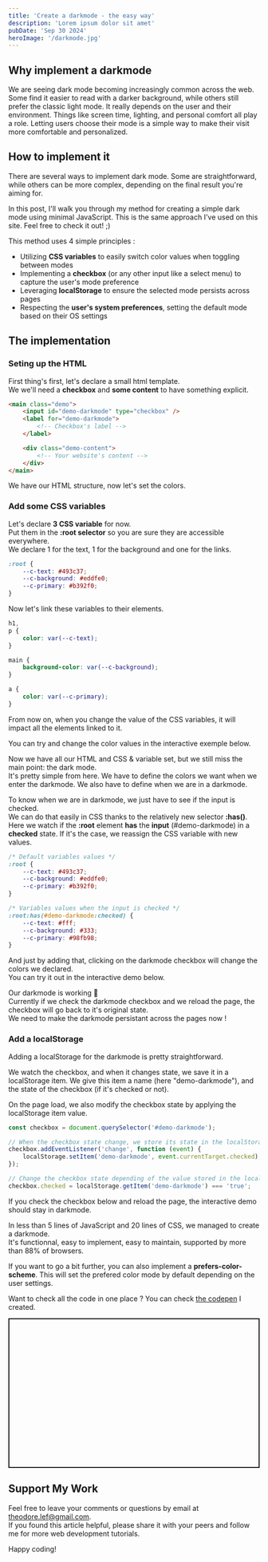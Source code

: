 ```yaml
---
title: 'Create a darkmode - the easy way'
description: 'Lorem ipsum dolor sit amet'
pubDate: 'Sep 30 2024'
heroImage: '/darkmode.jpg'
---
```


## Why implement a darkmode

We are seeing dark mode becoming increasingly common across the web.<br/>
Some find it easier to read with a darker background, while others still prefer the classic light mode. It really depends on the user and their environment. Things like screen time, lighting, and personal comfort all play a role.
Letting users choose their mode is a simple way to make their visit more comfortable and personalized.

## How to implement it

There are several ways to implement dark mode. Some are straightforward, while others can be more complex, depending on the final result you're aiming for.

In this post, I'll walk you through my method for creating a simple dark mode using minimal JavaScript. This is the same approach I've used on this site. Feel free to check it out! ;)

This method uses 4 simple principles :

- Utilizing **CSS variables** to easily switch color values when toggling between modes
- Implementing a **checkbox** (or any other input like a select menu) to capture the user's mode preference
- Leveraging **localStorage** to ensure the selected mode persists across pages
- Respecting the **user's system preferences**, setting the default mode based on their OS settings

## The implementation

### Seting up the HTML

First thing's first, let's declare a small html template.<br />
We we'll need a **checkbox** and **some content** to have something explicit.

```html
<main class="demo">
	<input id="demo-darkmode" type="checkbox" />
	<label for="demo-darkmode">
		<!-- Checkbox's label -->
	</label>

	<div class="demo-content">
		<!-- Your website's content -->
	</div>
</main>
```


<Wrapper>
	<DarkMode1 />
</Wrapper>

We have our HTML structure, now let's set the colors.

### Add some CSS variables

Let's declare **3 CSS variable** for now.<br />
Put them in the **:root selector** so you are sure they are accessible everywhere.<br/>
We declare 1 for the text, 1 for the background and one for the links.

```css
:root {
	--c-text: #493c37;
	--c-background: #eddfe0;
	--c-primary: #b392f0;
}
```

Now let's link these variables to their elements.

```css
h1,
p {
	color: var(--c-text);
}

main {
	background-color: var(--c-background);
}

a {
	color: var(--c-primary);
}
```

From now on, when you change the value of the CSS variables, it will impact all the elements linked to it.

You can try and change the color values in the interactive exemple below.


<Wrapper>
	<DarkMode2 />
</Wrapper>

Now we have all our HTML and CSS & variable set, but we still miss the main point: the dark mode.<br/>
It's pretty simple from here. We have to define the colors we want when we enter the darkmode. We also have to define when we are in a darkmode.

To know when we are in darkmode, we just have to see if the input is checked.<br />
We can do that easily in CSS thanks to the relatively new selector **:has()**.<br />
Here we watch if the **:root** element **has** the **input** (#demo-darkmode) in a **checked** state. If it's the case, we reassign the CSS variable with new values.

```css
/* Default variables values */
:root {
	--c-text: #493c37;
	--c-background: #eddfe0;
	--c-primary: #b392f0;
}

/* Variables values when the input is checked */
:root:has(#demo-darkmode:checked) {
	--c-text: #fff;
	--c-background: #333;
	--c-primary: #98fb98;
}
```

And just by adding that, clicking on the darkmode checkbox will change the colors we declared.<br />
You can try it out in the interactive demo below.


<Wrapper>
	<DarkMode3 />
</Wrapper>

Our darkmode is working 🎉<br/>
Currently if we check the darkmode checkbox and we reload the page, the checkbox will go back to it's original state.<br />
We need to make the darkmode persistant across the pages now !

### Add a localStorage

Adding a localStorage for the darkmode is pretty straightforward.

We watch the checkbox, and when it changes state, we save it in a localStorage item. We give this item a name (here "demo-darkmode"), and the state of the checkbox (if it's checked or not).<br/>

On the page load, we also modify the checkbox state by applying the localStorage item value.

```js
const checkbox = document.querySelector('#demo-darkmode');

// When the checkbox state change, we store its state in the localStorage
checkbox.addEventListener('change', function (event) {
	localStorage.setItem('demo-darkmode', event.currentTarget.checked);
});

// Change the checkbox state depending of the value stored in the localStorage
checkbox.checked = localStorage.getItem('demo-darkmode') === 'true';
```

If you check the checkbox below and reload the page, the interactive demo should stay in darkmode.


<Wrapper>
	<DarkMode4 />
</Wrapper>

In less than 5 lines of JavaScript and 20 lines of CSS, we managed to create a darkmode. <br/>
It's functionnal, easy to implement, easy to maintain, supported by more than 88% of browsers.

If you want to go a bit further, you can also implement a **prefers-color-scheme**. This will set the prefered color mode by default depending on the user settings.

Want to check all the code in one place ? You can check [the codepen](https://codepen.io/emgarf/pen/bGPpvZg) I created.

<p
	class="codepen"
	data-height="300"
	data-default-tab="html"
	data-slug-hash="qBeOdpE"
	data-pen-title="Dark mode - Minimal JS"
	data-user="emgarf"
	style="height: 300px; box-sizing: border-box; display: flex; align-items: center; justify-content: center; border: 2px solid; margin: 1em 0; padding: 1em;"
></p>
<script async src="https://cpwebassets.codepen.io/assets/embed/ei.js"></script>

## Support My Work

Feel free to leave your comments or questions by email at theodore.lef@gmail.com. <br />
If you found this article helpful, please share it with your peers and follow me for more web development tutorials.

Happy coding!

